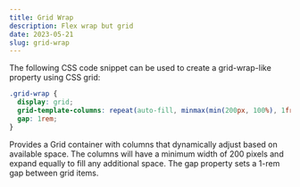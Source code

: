 ```yaml
---
title: Grid Wrap
description: Flex wrap but grid
date: 2023-05-21
slug: grid-wrap
---
```


The following CSS code snippet can be used to create a grid-wrap-like property using CSS grid:

```css
.grid-wrap {
  display: grid;
  grid-template-columns: repeat(auto-fill, minmax(min(200px, 100%), 1fr));
  gap: 1rem;
}
```

Provides a Grid container with columns that dynamically adjust based on available space.
The columns will have a minimum width of 200 pixels and expand equally to fill any additional space. The gap property sets a 1-rem gap between grid items.
